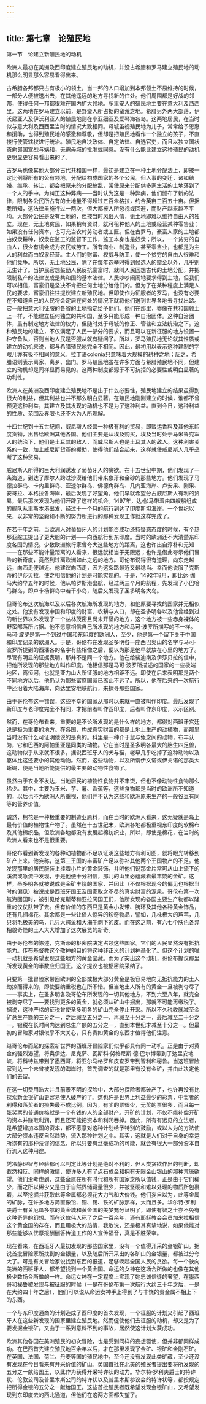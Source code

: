 ```yaml
---
---
---
```

title: 第七章　论殖民地
---

第一节　论建立新殖民地的动机


欧洲人最初在美洲及西印度建立殖民地的动机，并没古希腊和罗马建立殖民地的动机那么明显那么容易看得出来。

古希腊各邦都只占有极小的领土，当一邦的人口增加到本邦领土不易维持的时候，一部分人便被送出去，在其他遥远的地方寻找新的住处。他们周围都是好战的邻邦，使得任何一邦都很难在国内扩大领地。多里安人的殖民地主要在意大利及西西里。这两地在罗马建立以前，是野蛮人所占据的蛮荒之地。希腊另外两大部落，伊沃尼亚人及伊沃利亚人的殖民地则在小亚细亚及爱琴海各岛。这两地居民，在当时似与意大利及西西里当时的情况大致相同。母城虽视殖民地为儿子，常常给予恩惠和援助，也得到殖民地的感激和尊敬，但却是把殖民地看作一个独立的孩子，不直接行使管辖权进行统治。殖民地自决政体、自定法律、自选官吏，而且以独立国状态向邻国宣战与媾和，无需母城的批准或同意。没有什么能比建立这种殖民的动机更明显更容易看出来的了。

古罗马也像其他大部分古代共和国一样，最初是建立在一种土地分配法上，即按一定比例将所有的公有领地，分配给构成国家的各个公民。但人事的变迁，诸如结婚、继承、转让，都会把原来的分配搞乱，常使原来分配供多家生活的土地落到了一个人的手中。为纠正这种弊病——当时认为这是一种弊病，他们颁布了新的法律，限制各公民所占有的土地量不得超过五百朱格拉，约合英亩三百五十亩。但据我所知，这法律虽施行过一两次，但大都被人所忽视或回避，而财产越来越不平均。大部分公民是没有土地的，但按当时风俗人情，无土地即难以维持自由人的独立。现在，无土地贫民，如果稍有资财，就可租种他人的土地或经营某种零售业；如果没有任何资本，也可充当农村劳动者或工匠。但在古罗马，豪富人家的土地都由奴隶耕种，奴隶在监工的监督下工作，监工本身也是奴隶；所以，一个贫穷的自由人，很少有机会成为农民或劳工。所有商业、制造业，甚至零售业，也都是为主人的利益而由奴隶经营。主人们的财富、权威与防卫，使一个贫穷的自由人很难和他们竞争。所以，无土地公民，除了在每年选举时得到候选人的赠金以外，几乎别无生计了。当护民官想鼓励人民反抗豪富时，就叫人民回想古代的土地分配，并把限制私产的法律说成是共和国的基本法律。人民吵吵闹闹地要求得到土地，但我们可以相信，富豪们是坚决不肯把任何土地分给他们的。但为了在某种程度上满足人民的要求，富豪们往往提议建立新殖民地。但即使作为征服者的罗马，也没有必要在不知道自己的人民将会定居在何处的情况下就将他们送到世界各地去寻找出路。它一般把意大利征服的各省的土地指定给予他们。他们在那里，亦像在共和国领土上一样，不能建立任何独立的共和国，至多只能形成一种自治团体。这种自治团体，虽有制定地方法律的权力，但随时处于母城的修正、管辖和立法统治之下。这种殖民地的建立，不仅满足了人民一部分的要求，而且可以在新征服的地方设置一种守备队，否则当地人民是否服从就有疑问了。所以，罗马殖民地无论就其性质或建立的动机来说，都与希腊殖民地完全不相同。因此，最初用以表示这种建制的字眼儿亦有极不相同的意义。拉丁语colonia只意味着大规模的耕种之地；反之，希腊语则表示离家、离乡、出门。罗马殖民地虽在许多方面与希腊殖民地不同，但建立的动机却是同样显而易见的。这两种制度都源于不可抗拒的必要性或明白显著的功利性。

欧洲人在美洲及西印度建立殖民地不是出于什么必要性，殖民地建立的结果虽得到很大的利益，但其利益也并不那么明白显著。在殖民地刚刚建立的时候，谁都不曾预见这种利益，其建立及其发现的动机也不是为了这种利益。直到今日，这种利益的性质、范围及界限也还不大为人所理解。

十四世纪到十五世纪间，威尼斯人经营一种极有利的贸易，即贩运香料及其他东印度货物，出售给欧洲其他各国。他们主要是从埃及购买，埃及当时处于马米鲁克军人的统治下，他们是土耳其的敌人，而威尼斯人也是土耳其人的敌人。这种利害关系的一致，加上威尼斯货币的援助，使得他们结合起来，这样就使威尼斯人几乎垄断了这种贸易。

威尼斯人所得的巨大利润诱发了葡萄牙人的贪欲。在十五世纪中期，他们发现了一条海道，到达了摩尔人跨过沙漠给他们带来象牙和金砂的那些地方。他们发现了马德拉群岛、卡内里群岛、亚速尔群岛、佛德角群岛、几内亚海岸、卢安果、刚果、安哥拉、本格拉各海岸，最后发现了好望角。他们早就希望分占威尼斯人有利的贸易，最后那次发现为他们开辟了这样的机会。1497年，达·伽马带着由四艘船组成的舰队从里斯本港出发，经过十一个月的航行到达了印度斯坦海岸。一个世纪以来，以非常的坚毅和不断的努力所进行的那种发现工作就这样完成了。

在若干年之前，当欧洲人对葡萄牙人的计划能否成功还持疑惑态度的时候，有个热那亚舵工提出了更大胆的计划——向西航行到东印度。当时的欧洲还不大清楚东印度各国的情况。少数欧洲旅行家曾夸大这些地方的距离，这也许出自淳朴和无知——在那些不能计量距离的人看来，很远就相当于无限远；也许是借此夸示他们冒险的新奇度，竟然到过离欧洲如此之远的地方。哥伦布说得很有道理，向东走越远，向西走便越近。他建议向西走，因为这条路最近又最稳当。幸而他说服了克斯蒂的伊莎贝拉，使之相信他的计划是可能实现的。于是，1492年8月，即比达·伽马大约早五年的时候，他从帕罗斯港出航，经过两三个月的航程，先发现了小巴哈马群岛，即卢卡杨群岛中若干小岛，随后又发现了圣多明各大岛。

但哥伦布这次航海以及以后各次航海所发现的地方，和他原要寻找的国家并无相似之处。他没有发现中国和印度的财富、农耕与人口，却在圣多明各以及他曾经到过的新世界以外发现了一个丛林茂密且尚未开垦的地方，这个地方被一些赤身裸体的野蛮部落所占据。他不愿意相信自己所发现的地方和马可·波罗所描写的不一样。马可·波罗是第一个到过中国和东印度的欧洲人，至少，他是第一个留下关于中国和印度记录的欧洲人。于是，哥伦布在发现圣多明各一座西巴奥山的名字与马可·波罗所提到的西潘各的名字有些相像之后，便以为那是他早就放在心里的地方了。尽管有明显的证据表明，那并不是同一个地方。他在给裴迪南及伊莎贝拉的信中，把他所发现的那些地方叫作印度。他相信那是马可·波罗所描述的国家的一些极端地区，离恒河，也就是亚力山大所征服的地方相距不远。即使在后来表明那是两个不同地方以后，他仍认为那些富庶国家已离此不远了。所以，他在后来的一次航行中还沿着大陆海岸，向达里安地峡航行，来探寻那些国家。

由于哥伦布这一错误，这些不幸的国家从那时以来就一直被叫作印度。最后发现了新印度与老印度完全不相同，才把前者叫作西印度，后者叫作东印度，以示区别。

然而，在哥伦布看来，重要的是不论所发现的是什么样的地方，都得对西班牙宫廷说是极为重要的地方。在各国，构成真实财富的都是土地上生产的动植物，而那里当时没有什么可证明他说的是真的。科里是一种介于鼠与兔之间的动物，布丰认为，它和巴西的阿帕里亚是同类的动物。它在当时是圣多明各最大的胎生四足兽，这动物似乎从来就不很多，据说西班牙人的犬与猫，老早几乎吃掉了这种动物以及躯体比这还要小的其他动物。然而，这些动物，以及所谓伊文诺或伊关诺的那类大蜥蜴，便是当地所能提供的最主要的动物性食物了。

虽然由于农业不发达，当地居民的植物性食物并不丰饶，但也不像动物性食物那么稀少。其中，主要为玉米、芋、薯、香蕉等，这些食物都是当时的欧洲所不知道的，以后也不为欧洲人所重视，他们并不认为这些和欧洲原来生产的一般谷豆有同等的营养价值。

诚然，棉花是一种极重要的制造业原料，而在当时的欧洲人看来，这无疑就是岛上最有价值的植物性产物了。虽然在十五世纪末，欧洲各地都极重视东印度的软棉布及其他棉织品，但欧洲各地都没有发展起棉纺织业，所以，即使是棉花，在当时的欧洲人看来也不是很重要。

哥伦布看到新发现的各种动植物都不足以证明这些地方有利可图，就将眼光转移到矿产上来。他妄称，这第三王国的丰富矿产足以弥补其他两个王国物产的不足。他发现那里的居民服装上挂着小片的黄金装饰，并听他们说那金片常可从山上流下的溪流或急流中发现，于是他便十分相信，那儿的山里必蕴藏着最丰饶的金矿。这样，圣多明各就被说成是金矿丰饶的国家，并因此（不仅根据现今的偏见也根据当时的偏见）被说成是西班牙国王及国家取之不尽的真实财富的源泉。哥伦布第一次航海回国时，被引见给克斯蒂和亚拉冈国王们，他所发现的各国主要生产物都以隆重的仪仗队带了去。但有价值的东西只是黄金小发带、腕环及其他各种黄金饰品，还有几捆棉花。其余都是一些让俗人惊异的珍奇物品，譬如，几株极大的芦苇，几只羽毛极美的鸟，几只大鳄鱼和大海牛剥下的皮。而在这之前，有六七个肤色各异相貌奇怪的土人大大增加了这次展览的新奇。

由于哥伦布的陈述，克斯蒂的枢密院决定占领这些国家。它们的人民显然没有抵抗能力。传布基督教这个敬神的目的将这种非正义的计划神圣化了。但这个计划的唯一动机就是希望发现这些地方的黄金宝藏。而为了突出这个动机，哥伦布提议那里所发现黄金的半数应归国王。这个提议也被枢密院采纳了。

只要第一批冒险家带回欧洲的全部或极大部分黄金是极容易地向无抵抗能力的土人劫掠而得来的，即使要纳重税也在所不惜。但当地土人所有的黄金一旦被剥夺尽了——事实上，在圣多明各及哥伦布所发现的一切其他地方，不到六至八年，就完全被剥夺尽了——要找到更多的黄金，就必须从矿山中掘出，那就不可能再缴税了。据说，这种严格的征税曾使圣多明各的矿山完全停止开采。所以不久税收就减至金矿总生产额的三分之一，之后减至五分之一，再减至十分之一，最后减至二十分之一。银税在长时间内达到总生产额的五分之一，直到本世纪才减至十分之一。但最初的冒险家对银似乎不大关心，只有贵如黄金的东西才值得他们注意。

继哥伦布而起的探索新世界的西班牙冒险家们似乎都具有同一动机。正是由于对黄金的强烈渴望，将奥伊达、尼克萨、瓦斯科·努格尼斯·德·巴尔博带到了达里安地峡，将科特兹带到了墨西哥，将亚尔马格罗和皮查罗带到智利和秘鲁。当这班冒险家到达一个未曾被发现的海岸时，首先调查的就是那里有没有金矿，并由此决定他们的去留。

在这一切费用浩大并且前景不明的探险中，大部分探险者都破产了，也许再没有比探索新金银矿山更容易使人破产的了。这也许是世界上利益最少的彩票，中奖者的利得和落奖者的损失最不成比例。因为，有奖的票很少，无奖的票很多，而且每一张奖票的普通价格就是一个有钱的人的全部财产。开矿的计划，不仅不能补偿开矿的资本并赚取利润，而且还可能把资本和利润吞掉。因此，所有有远见的立法者，是希望增加本国的资本，都不愿意对这种计划给予特别的鼓励，或以人为的方法使大部分资本违反自然趋势，流入那种计划之中。其实，这就是人们对于自身的幸运所抱有的那种荒谬的信念，所以只要有丝毫成功的可能，就会有很大一部分资本自行流入这种用途。

凭冷静理智与经验都可以判定此等计划是绝对不利的，但人类贪欲作出的判断，却截然相反。同样的激情，使许多人有了点石成金和拥有无限金山银山的那种荒唐欲望。他们没考虑到，这些金属在所有时代和所有国家之所以值钱，正是由于它们稀少，而之所以稀少又是由于自然界储藏量很少，并被坚硬和难以处理的物质所包裹着，以至挖掘并获取此等金属都必须花大力气和大价钱。他们妄自以为，此等金属的矿脉，在许多地方简直像铅、铜、锡、铁的矿脉那样，大而且多。华尔特·罗利夫爵士有关厄瓜多尔的黄金城和黄金国的美梦充分证明了，即使有智之士亦不免有这种奇异的幻想。而在这位伟人死了之后一百余年，还有耶稣教会会员加米拉相信这个黄金国的存在，而且用极大的热情，我敢说，还是极其真挚地说，如果他能对那些能够以优厚报酬酬答传道工作的人宣传福音，真是不胜荣幸。

现在看来，在西班牙人最初发现的那些国家里，没有一个值得开采的金银矿山。据说首批冒险家所找到的金银量，以及随后所开采出的各矿山的金银量，都被过分夸大了。可是有关冒险家说找到东西的报道，足够唤起全国人民的贪欲。每一个驶向美洲的西班牙人，都希望找到一个黄金国。命运的女神在这场合所做的也像在其他极少数场合所做的一样。命运女神在一定程度上实现了她忠诚信徒的奢望，在墨西哥和秘鲁被发现与被征服的时候（一是在哥伦布第一次航行大约三十年之后，一是在大约四十年之后），他们可以说从命运女神手上得到了与丰饶的贵金属不相上下的东西。

一个与东印度通商的计划造成了西印度的首次发现，一个征服的计划又引起了西班牙人在这些新发现的国家里建立殖民地。然而促使他们去征服的动机，却又是为了要发掘金银矿。又由于一系列意料不到的事故，居然使这计划大获成功。

欧洲其他各国在美洲殖民的初次冒险，也是受到同样的妄想驱使，但并非都同样成功。在巴西首先建立殖民地百余年以后，才在那里发现了金矿、银矿和金刚石矿。在英国、法国、荷兰、丹麦等国的殖民地中，至今还没有发现此类矿藏，至少还没有发现在今日看来有开采价值的矿山。英国首批在北美的殖民者提出要将所发现的五分之一献给国王，以此作为获得开采特许状的动力。华尔特·罗利夫爵士的特许状、伦敦公司及普里木斯公司的特许状以及普里木斯参议会的特许状等，都按规定把所得金银的五分之一献给国王。这些首批殖民者既希望发现金银矿山，又希望发现到东印度去的西北通道，但他们在这两方面都失望了。